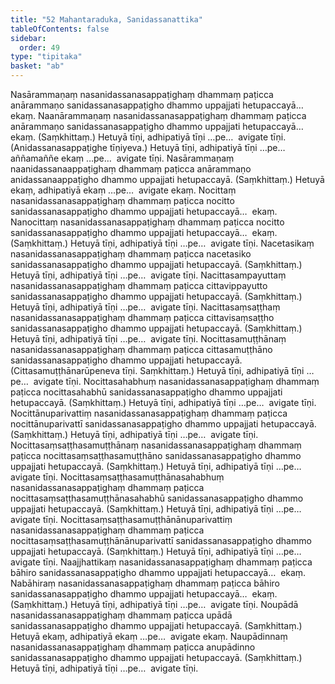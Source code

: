 ```yaml
---
title: "52 Mahantaraduka, Sanidassanattika"
tableOfContents: false
sidebar:
  order: 49
type: "tipitaka"
basket: "ab"
---
```



<DynamicBreadcrumb />

<Division number="105">

<Paragraph number="277">
Nasārammaṇaṃ nasanidassanasappaṭighaṃ dhammaṃ paṭicca anārammaṇo sanidassanasappaṭigho dhammo uppajjati hetupaccayā…  ekaṃ.
</Paragraph>

<Paragraph number="278">
Naanārammaṇaṃ nasanidassanasappaṭighaṃ dhammaṃ paṭicca anārammaṇo sanidassanasappaṭigho dhammo uppajjati hetupaccayā…  ekaṃ. (Saṃkhittaṃ.) Hetuyā tīṇi, adhipatiyā tīṇi …pe…  avigate tīṇi.
</Paragraph>

<Paragraph number="279">
(Anidassanasappaṭighe tīṇiyeva.) Hetuyā tīṇi, adhipatiyā tīṇi …pe…  aññamaññe ekaṃ …pe…  avigate tīṇi.
</Paragraph>

<Paragraph number="280">
Nasārammaṇaṃ naanidassanaappaṭighaṃ dhammaṃ paṭicca anārammaṇo anidassanaappaṭigho dhammo uppajjati hetupaccayā. (Saṃkhittaṃ.) Hetuyā ekaṃ, adhipatiyā ekaṃ …pe…  avigate ekaṃ.
</Paragraph>

</Division>
<Division number="106">

<Paragraph number="281">
Nocittaṃ nasanidassanasappaṭighaṃ dhammaṃ paṭicca nocitto sanidassanasappaṭigho dhammo uppajjati hetupaccayā…  ekaṃ.
</Paragraph>

<Paragraph number="282">
Nanocittaṃ nasanidassanasappaṭighaṃ dhammaṃ paṭicca nocitto sanidassanasappaṭigho dhammo uppajjati hetupaccayā…  ekaṃ. (Saṃkhittaṃ.)
</Paragraph>

<Paragraph number="283">
Hetuyā tīṇi, adhipatiyā tīṇi …pe…  avigate tīṇi.
</Paragraph>

</Division>
<Division number="107">

<Paragraph number="284">
Nacetasikaṃ nasanidassanasappaṭighaṃ dhammaṃ paṭicca nacetasiko sanidassanasappaṭigho dhammo uppajjati hetupaccayā. (Saṃkhittaṃ.)
</Paragraph>

<Paragraph number="285">
Hetuyā tīṇi, adhipatiyā tīṇi …pe…  avigate tīṇi.
</Paragraph>

</Division>
<Division number="108">

<Paragraph number="286">
Nacittasampayuttaṃ nasanidassanasappaṭighaṃ dhammaṃ paṭicca cittavippayutto sanidassanasappaṭigho dhammo uppajjati hetupaccayā. (Saṃkhittaṃ.)
</Paragraph>

<Paragraph number="287">
Hetuyā tīṇi, adhipatiyā tīṇi …pe…  avigate tīṇi.
</Paragraph>

</Division>
<Division number="109">

<Paragraph number="288">
Nacittasaṃsaṭṭhaṃ nasanidassanasappaṭighaṃ dhammaṃ paṭicca cittavisaṃsaṭṭho sanidassanasappaṭigho dhammo uppajjati hetupaccayā. (Saṃkhittaṃ.)
</Paragraph>

<Paragraph number="289">
Hetuyā tīṇi, adhipatiyā tīṇi …pe…  avigate tīṇi.
</Paragraph>

</Division>
<Division number="110">

<Paragraph number="290">
Nocittasamuṭṭhānaṃ nasanidassanasappaṭighaṃ dhammaṃ paṭicca cittasamuṭṭhāno sanidassanasappaṭigho dhammo uppajjati hetupaccayā. (Cittasamuṭṭhānarūpeneva tīṇi. Saṃkhittaṃ.)
</Paragraph>

<Paragraph number="291">
Hetuyā tīṇi, adhipatiyā tīṇi …pe…  avigate tīṇi.
</Paragraph>

</Division>
<Division number="111">

<Paragraph number="292">
Nocittasahabhuṃ nasanidassanasappaṭighaṃ dhammaṃ paṭicca nocittasahabhū sanidassanasappaṭigho dhammo uppajjati hetupaccayā. (Saṃkhittaṃ.)
</Paragraph>

<Paragraph number="293">
Hetuyā tīṇi, adhipatiyā tīṇi …pe…  avigate tīṇi.
</Paragraph>

</Division>
<Division number="112">

<Paragraph number="294">
Nocittānuparivattiṃ nasanidassanasappaṭighaṃ dhammaṃ paṭicca nocittānuparivattī sanidassanasappaṭigho dhammo uppajjati hetupaccayā. (Saṃkhittaṃ.)
</Paragraph>

<Paragraph number="295">
Hetuyā tīṇi, adhipatiyā tīṇi …pe…  avigate tīṇi.
</Paragraph>

</Division>
<Division number="113">

<Paragraph number="296">
Nocittasaṃsaṭṭhasamuṭṭhānaṃ nasanidassanasappaṭighaṃ dhammaṃ paṭicca nocittasaṃsaṭṭhasamuṭṭhāno sanidassanasappaṭigho dhammo uppajjati hetupaccayā. (Saṃkhittaṃ.)
</Paragraph>

<Paragraph number="297">
Hetuyā tīṇi, adhipatiyā tīṇi …pe…  avigate tīṇi.
</Paragraph>

</Division>
<Division number="114">

<Paragraph number="298">
Nocittasaṃsaṭṭhasamuṭṭhānasahabhuṃ nasanidassanasappaṭighaṃ dhammaṃ paṭicca nocittasaṃsaṭṭhasamuṭṭhānasahabhū sanidassanasappaṭigho dhammo uppajjati hetupaccayā. (Saṃkhittaṃ.)
</Paragraph>

<Paragraph number="299">
Hetuyā tīṇi, adhipatiyā tīṇi …pe…  avigate tīṇi.
</Paragraph>

</Division>
<Division number="115">

<Paragraph number="300">
Nocittasaṃsaṭṭhasamuṭṭhānānuparivattiṃ nasanidassanasappaṭighaṃ dhammaṃ paṭicca nocittasaṃsaṭṭhasamuṭṭhānānuparivattī sanidassanasappaṭigho dhammo uppajjati hetupaccayā. (Saṃkhittaṃ.)
</Paragraph>

<Paragraph number="301">
Hetuyā tīṇi, adhipatiyā tīṇi …pe…  avigate tīṇi.
</Paragraph>

</Division>
<Division number="116">

<Paragraph number="302">
Naajjhattikaṃ nasanidassanasappaṭighaṃ dhammaṃ paṭicca bāhiro sanidassanasappaṭigho dhammo uppajjati hetupaccayā…  ekaṃ.
</Paragraph>

<Paragraph number="303">
Nabāhiraṃ nasanidassanasappaṭighaṃ dhammaṃ paṭicca bāhiro sanidassanasappaṭigho dhammo uppajjati hetupaccayā…  ekaṃ. (Saṃkhittaṃ.)
</Paragraph>

<Paragraph number="304">
Hetuyā tīṇi, adhipatiyā tīṇi …pe…  avigate tīṇi.
</Paragraph>

</Division>
<Division number="117">

<Paragraph number="305">
Noupādā nasanidassanasappaṭighaṃ dhammaṃ paṭicca upādā sanidassanasappaṭigho dhammo uppajjati hetupaccayā. (Saṃkhittaṃ.)
</Paragraph>

<Paragraph number="306">
Hetuyā ekaṃ, adhipatiyā ekaṃ …pe…  avigate ekaṃ.
</Paragraph>

</Division>
<Division number="118">

<Paragraph number="307">
Naupādinnaṃ nasanidassanasappaṭighaṃ dhammaṃ paṭicca anupādinno sanidassanasappaṭigho dhammo uppajjati hetupaccayā. (Saṃkhittaṃ.)
</Paragraph>

<Paragraph number="308">
Hetuyā tīṇi, adhipatiyā tīṇi …pe…  avigate tīṇi.
</Paragraph>
</Division>